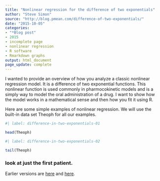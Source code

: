 ```yaml
---
title: "Nonlinear regression for the difference of two exponentials"
author: "Steve Simon"
source: "http://blog.pmean.com/difference-of-two-exponentials/"
date: "2015-10-05"
categories: 
- "*Blog post"
- 2015
- incomplete page
- nonlinear regression
- R software
- Rmarkdown graphs
output: html_document
page_update: complete
---
```


I wanted to provide an overview of how you analyze a classic nonlinear regression model. It is a difference of two exponential functions. This nonlinear function is used commonly in pharmocokinetic models and is a simply way to model the oral administration of a drug. I want to show how the model works in a mathematical sense and then how you fit it using R.

<!---More--->

Here are some simple examples of nonlinear regression. We will use the built-in data set Theoph for all our examples.

```r
#| label: difference-in-two-exponentials-01

head(Theoph)
```

```r
#| label: difference-in-two-exponentials-02

tail(Theoph)
```

### look at just the first patient.
 
Earlier versions are [here][sim1] and [here][sim2].
 
[sim1]: http://blog.pmean.com/difference-of-two-exponentials/
[sim2]: http://new.pmean.com/difference-of-two-exponentials/
